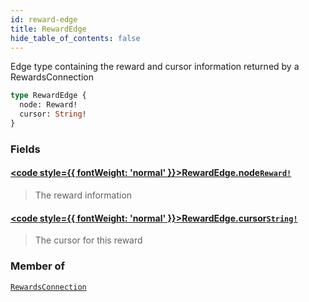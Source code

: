 ```yaml
---
id: reward-edge
title: RewardEdge
hide_table_of_contents: false
---
```








Edge type containing the reward and cursor information returned by a RewardsConnection

```graphql
type RewardEdge {
  node: Reward!
  cursor: String!
}
```


### Fields

#### [<code style={{ fontWeight: 'normal' }}>RewardEdge.<b>node</b></code>](#)<Bullet />[`Reward!`](/testnet/api/graphql/objects/reward) <Badge class="secondary" text="non-null"/> <Badge class="secondary" text="object"/>
> The reward information
> 

#### [<code style={{ fontWeight: 'normal' }}>RewardEdge.<b>cursor</b></code>](#)<Bullet />[`String!`](/testnet/api/graphql/scalars/string) <Badge class="secondary" text="non-null"/> <Badge class="secondary" text="scalar"/>
> The cursor for this reward
> 



### Member of

[`RewardsConnection`](/testnet/api/graphql/objects/rewards-connection)  <Badge class="secondary" text="object"/>




